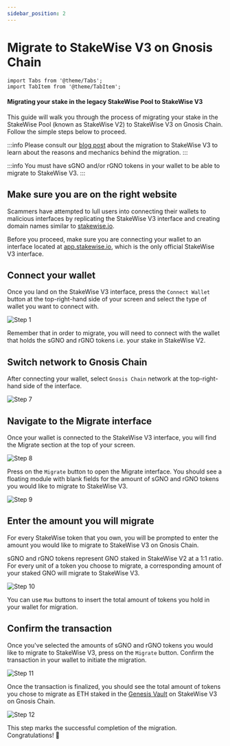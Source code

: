 ```yaml
---
sidebar_position: 2
---
```


# Migrate to StakeWise V3 on Gnosis Chain

```mdx-code-block
import Tabs from '@theme/Tabs';
import TabItem from '@theme/TabItem';
```

#### Migrating your stake in the legacy StakeWise Pool to StakeWise V3

This guide will walk you through the process of migrating your stake in the StakeWise Pool (known as StakeWise V2) to StakeWise V3 on Gnosis Chain. Follow the simple steps below to proceed.

:::info
Please consult our [blog post](https://medium.com/@stakewise/stakewise-v3-on-gnosis-chain-what-to-expect-how-to-migrate-1149a5367c76) about the migration to StakeWise V3 to learn about the reasons and mechanics behind the migration.
:::

:::info
You must have sGNO and/or rGNO tokens in your wallet to be able to migrate to StakeWise V3.
:::

## Make sure you are on the right website

Scammers have attempted to lull users into connecting their wallets to malicious interfaces by replicating the StakeWise V3 interface and creating domain names similar to [stakewise.io](https://stakewise.io/).

Before you proceed, make sure you are connecting your wallet to an interface located at [app.stakewise.io](https://app.stakewise.io/), which is the only official StakeWise V3 interface.

## Connect your wallet

Once you land on the StakeWise V3 interface, press the `Connect Wallet` button at the top-right-hand side of your screen and select the type of wallet you want to connect with.

![Step 1](./img/migrate-v3-1.avif)

Remember that in order to migrate, you will need to connect with the wallet that holds the sGNO and rGNO tokens i.e. your stake in StakeWise V2.

## Switch network to Gnosis Chain

After connecting your wallet, select `Gnosis Chain` network at the top-right-hand side of the interface.

![Step 7](./img/migrate-v3-7.webp)

## Navigate to the Migrate interface

Once your wallet is connected to the StakeWise V3 interface, you will find the Migrate section at the top of your screen.

![Step 8](./img/migrate-v3-8.webp)

Press on the `Migrate` button to open the Migrate interface. You should see a floating module with blank fields for the amount of sGNO and rGNO tokens you would like to migrate to StakeWise V3.

![Step 9](./img/migrate-v3-9.webp)

## Enter the amount you will migrate

For every StakeWise token that you own, you will be prompted to enter the amount you would like to migrate to StakeWise V3 on Gnosis Chain.

sGNO and rGNO tokens represent GNO staked in StakeWise V2 at a 1:1 ratio. For every unit of a token you choose to migrate, a corresponding amount of your staked GNO will migrate to StakeWise V3.

![Step 10](./img/migrate-v3-10.webp)

You can use `Max` buttons to insert the total amount of tokens you hold in your wallet for migration.

## Confirm the transaction

Once you've selected the amounts of sGNO and rGNO tokens you would like to migrate to StakeWise V3, press on the `Migrate` button. Confirm the transaction in your wallet to initiate the migration.

![Step 11](./img/migrate-v3-11.webp)

Once the transaction is finalized, you should see the total amount of tokens you chose to migrate as ETH staked in the [Genesis Vault](https://app.stakewise.io/vault/gnosis/0x4b4406ed8659d03423490d8b62a1639206da0a7a) on StakeWise V3 on Gnosis Chain.

![Step 12](./img/migrate-v3-12.webp)

This step marks the successful completion of the migration. Congratulations! 🎉
